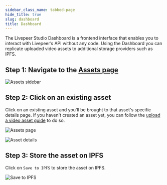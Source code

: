```yaml
---
sidebar_class_name: tabbed-page
hide_title: true
slug: dashboard
title: Dashboard
---
```



<Tabs />

The Livepeer Studio Dashboard is a frontend interface that enables you to
interact with Livepeer’s API without any code. Using the Dashboard you can
replicate uploaded video assets to additional storage providers such as IPFS.

## Step 1: Navigate to the [Assets page](https://livepeer.studio/dashboard/assets)

![Assets sidebar](/../static/guides/Dashboard-1.png)

## Step 2: Click on an existing asset

Click on an existing asset and you'll be brought to that asset's specific
details page. If you haven't created an asset yet, you can follow the
[upload a video asset guide](/guides/on-demand/upload-video-asset#dashboard) to
do so.

![Assets page](/../static/guides/Dashboard-4.png)

![Asset details](/../static/guides/Dashboard-5.png)

## Step 3: Store the asset on IPFS

Click on `Save to IPFS` to store the asset on IPFS.

![Save to IPFS](/../static/guides/Dashboard-6.png)
